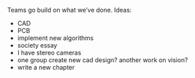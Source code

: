Teams go build on what we've done. Ideas:

- CAD
- PCB
- implement new algorithms
- society essay
- I have stereo cameras
- one group create new cad design? another work on vision?
- write a new chapter
